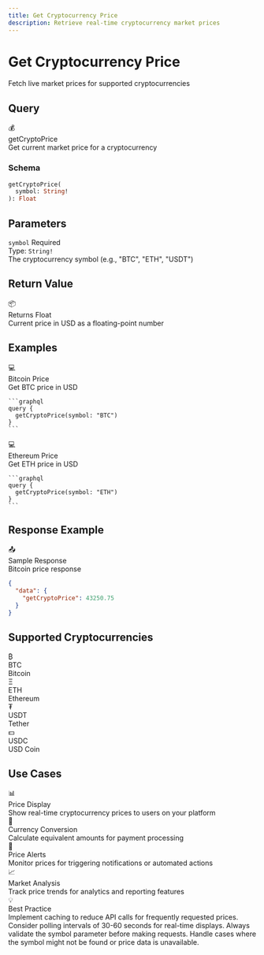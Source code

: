```yaml
---
title: Get Cryptocurrency Price
description: Retrieve real-time cryptocurrency market prices
---
```



<div className="relative overflow-hidden rounded-2xl bg-gradient-to-br from-fuchsia-500 via-purple-600 to-violet-700 p-8 mb-8">
  <div className="relative z-10">
    <h1 className="text-4xl md:text-5xl font-bold mb-4 text-white">
      Get Cryptocurrency Price
    </h1>
    <p className="text-xl text-white/90 mb-6">
      Fetch live market prices for supported cryptocurrencies
    </p>
  </div>
  <div className="absolute top-0 right-0 w-96 h-96 bg-white/10 rounded-full blur-3xl"></div>
  <div className="absolute bottom-0 left-0 w-96 h-96 bg-white/5 rounded-full blur-3xl"></div>
</div>

## Query

<div className="rounded-xl border border-purple-500/30 bg-gradient-to-br from-purple-500/10 to-purple-500/5 p-6 my-6">
  <div className="flex items-center gap-3 mb-4">
    <span className="text-2xl">💰</span>
    <div>
      <div className="font-bold text-lg">getCryptoPrice</div>
      <div className="text-sm text-muted-foreground">Get current market price for a cryptocurrency</div>
    </div>
  </div>

  ### Schema

  ```graphql
  getCryptoPrice(
    symbol: String!
  ): Float
  ```
</div>

## Parameters

<div className="space-y-4 my-6">
  <div className="p-5 rounded-lg border border-border bg-muted/30">
    <div className="flex items-center gap-2 mb-2">
      <code className="bg-purple-500/20 text-purple-500 px-2 py-0.5 rounded font-mono text-sm">symbol</code>
      <span className="text-xs bg-red-500/20 text-red-500 px-2 py-0.5 rounded font-semibold">Required</span>
    </div>
    <div className="text-sm">
      <div className="font-semibold mb-1">Type: <code className="bg-muted px-1 rounded">String!</code></div>
      <div className="text-muted-foreground">The cryptocurrency symbol (e.g., "BTC", "ETH", "USDT")</div>
    </div>
  </div>
</div>

## Return Value

<div className="p-5 rounded-lg border border-green-500/30 bg-green-500/10 my-6">
  <div className="flex items-center gap-2 mb-2">
    <span className="text-lg">📦</span>
    <div className="font-bold">Returns Float</div>
  </div>
  <div className="text-sm text-muted-foreground">
    Current price in USD as a floating-point number
  </div>
</div>

## Examples

<div className="grid grid-cols-1 md:grid-cols-2 gap-4 my-6">
  <div className="rounded-xl border border-blue-500/30 bg-gradient-to-br from-blue-500/10 to-blue-500/5 p-6">
    <div className="flex items-center gap-3 mb-4">
      <span className="text-2xl">💻</span>
      <div>
        <div className="font-bold">Bitcoin Price</div>
        <div className="text-xs text-muted-foreground">Get BTC price in USD</div>
      </div>
    </div>

    ```graphql
    query {
      getCryptoPrice(symbol: "BTC")
    }
    ```
  </div>

  <div className="rounded-xl border border-emerald-500/30 bg-gradient-to-br from-emerald-500/10 to-emerald-500/5 p-6">
    <div className="flex items-center gap-3 mb-4">
      <span className="text-2xl">💻</span>
      <div>
        <div className="font-bold">Ethereum Price</div>
        <div className="text-xs text-muted-foreground">Get ETH price in USD</div>
      </div>
    </div>

    ```graphql
    query {
      getCryptoPrice(symbol: "ETH")
    }
    ```
  </div>
</div>

## Response Example

<div className="rounded-xl border border-green-500/30 bg-gradient-to-br from-green-500/10 to-green-500/5 p-6 my-6">
  <div className="flex items-center gap-3 mb-4">
    <span className="text-2xl">📤</span>
    <div>
      <div className="font-bold">Sample Response</div>
      <div className="text-xs text-muted-foreground">Bitcoin price response</div>
    </div>
  </div>

  ```json
  {
    "data": {
      "getCryptoPrice": 43250.75
    }
  }
  ```
</div>

## Supported Cryptocurrencies

<div className="grid grid-cols-2 md:grid-cols-4 gap-3 my-6">
  <div className="p-4 rounded-lg border border-border bg-muted/50 text-center">
    <div className="text-2xl mb-2">₿</div>
    <div className="font-bold text-sm">BTC</div>
    <div className="text-xs text-muted-foreground">Bitcoin</div>
  </div>

  <div className="p-4 rounded-lg border border-border bg-muted/50 text-center">
    <div className="text-2xl mb-2">Ξ</div>
    <div className="font-bold text-sm">ETH</div>
    <div className="text-xs text-muted-foreground">Ethereum</div>
  </div>

  <div className="p-4 rounded-lg border border-border bg-muted/50 text-center">
    <div className="text-2xl mb-2">₮</div>
    <div className="font-bold text-sm">USDT</div>
    <div className="text-xs text-muted-foreground">Tether</div>
  </div>

  <div className="p-4 rounded-lg border border-border bg-muted/50 text-center">
    <div className="text-2xl mb-2">💵</div>
    <div className="font-bold text-sm">USDC</div>
    <div className="text-xs text-muted-foreground">USD Coin</div>
  </div>
</div>

## Use Cases

<div className="grid grid-cols-1 md:grid-cols-2 gap-4 my-6">
  <div className="p-5 rounded-lg border border-border bg-muted/50">
    <div className="text-xl mb-2">📊</div>
    <div className="font-bold mb-2">Price Display</div>
    <div className="text-sm text-muted-foreground">
      Show real-time cryptocurrency prices to users on your platform
    </div>
  </div>

  <div className="p-5 rounded-lg border border-border bg-muted/50">
    <div className="text-xl mb-2">💱</div>
    <div className="font-bold mb-2">Currency Conversion</div>
    <div className="text-sm text-muted-foreground">
      Calculate equivalent amounts for payment processing
    </div>
  </div>

  <div className="p-5 rounded-lg border border-border bg-muted/50">
    <div className="text-xl mb-2">🔔</div>
    <div className="font-bold mb-2">Price Alerts</div>
    <div className="text-sm text-muted-foreground">
      Monitor prices for triggering notifications or automated actions
    </div>
  </div>

  <div className="p-5 rounded-lg border border-border bg-muted/50">
    <div className="text-xl mb-2">📈</div>
    <div className="font-bold mb-2">Market Analysis</div>
    <div className="text-sm text-muted-foreground">
      Track price trends for analytics and reporting features
    </div>
  </div>
</div>

<div className="mt-8 p-6 rounded-xl border border-purple-500/30 bg-gradient-to-r from-purple-500/10 to-fuchsia-500/10">
  <div className="flex items-center gap-3">
    <span className="text-2xl">💡</span>
    <div>
      <div className="font-bold">Best Practice</div>
      <div className="text-sm text-muted-foreground">
        Implement caching to reduce API calls for frequently requested prices. Consider polling intervals of 30-60 seconds for real-time displays. Always validate the symbol parameter before making requests. Handle cases where the symbol might not be found or price data is unavailable.
      </div>
    </div>
  </div>
</div>
